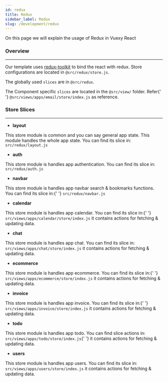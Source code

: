 ```yaml
---
id: redux
title: Redux
sidebar_label: Redux
slug: /development/redux
---
```


<p>On this page we will explain the usage of Redux in Vuexy React</p>

### Overview

---

<p>
  Our template uses <a href='https://redux-toolkit.js.org/'>redux-toolkit</a> to bind the react with redux. Store
  configurations are located in <code>@src/redux/store.js</code>.
</p>

<p>
  The globally used <code>slices</code> are in <code>@src/redux</code>.
</p>

<p>
  The Component specific <code>slices</code> are located in the <code>@src/view/</code> folder. Refer{' '}
  <code>@src/views/apps/email/store/index.js</code> as reference.
</p>

### Store Slices

---

<ul className='pl-3'>
  <li>
    <strong>layout</strong>
  </li>
</ul>

<p>
  This store module is common and you can say general app state. This module handles the whole app state. You can find
  its slice in: <code>src/redux/layout.js</code>
</p>

<ul className='pl-3'>
  <li>
    <strong>auth</strong>
  </li>
</ul>

<p>
  This store module is handles app authentication. You can find its slice in: <code>src/redux/auth.js</code>
</p>

<ul className='pl-3'>
  <li>
    <strong>navbar</strong>
  </li>
</ul>

<p>
  This store module is handles app navbar search & bookmarks functions. You can find its slice in:{' '}
  <code>src/redux/navbar.js</code>
</p>

<ul className='pl-3'>
  <li>
    <strong>calendar</strong>
  </li>
</ul>

<p>
  This store module is handles app calendar. You can find its slice in:{' '}
  <code>src/views/apps/calendar/store/index.js</code> it contains actions for fetching & updating data.
</p>

<ul className='pl-3'>
  <li>
    <strong>chat</strong>
  </li>
</ul>

<p>
  This store module is handles app chat. You can find its slice in: <code>src/views/apps/chat/store/index.js</code> it
  contains actions for fetching & updating data.
</p>

<ul className='pl-3'>
  <li>
    <strong>ecommerce</strong>
  </li>
</ul>

<p>
  This store module is handles app ecommerce. You can find its slice in:{' '}
  <code>src/views/apps/ecommerce/store/index.js</code> it contains actions for fetching & updating data.
</p>

<ul className='pl-3'>
  <li>
    <strong>invoice</strong>
  </li>
</ul>

<p>
  This store module is handles app invoice. You can find its slice in:{' '}
  <code>src/views/apps/invoice/store/index.js</code> it contains actions for fetching & updating data.
</p>

<ul className='pl-3'>
  <li>
    <strong>todo</strong>
  </li>
</ul>

<p>
  This store module is handles app todo. You can find slice actions in: <code>src/views/apps/todo/store/index.js</code>{' '}
  it contains actions for fetching & updating data.
</p>

<ul className='pl-3'>
  <li>
    <strong>users</strong>
  </li>
</ul>

<p>
  This store module is handles app users. You can find its slice in: <code>src/views/apps/users/store/index.js</code> it
  contains actions for fetching & updating data.
</p>

